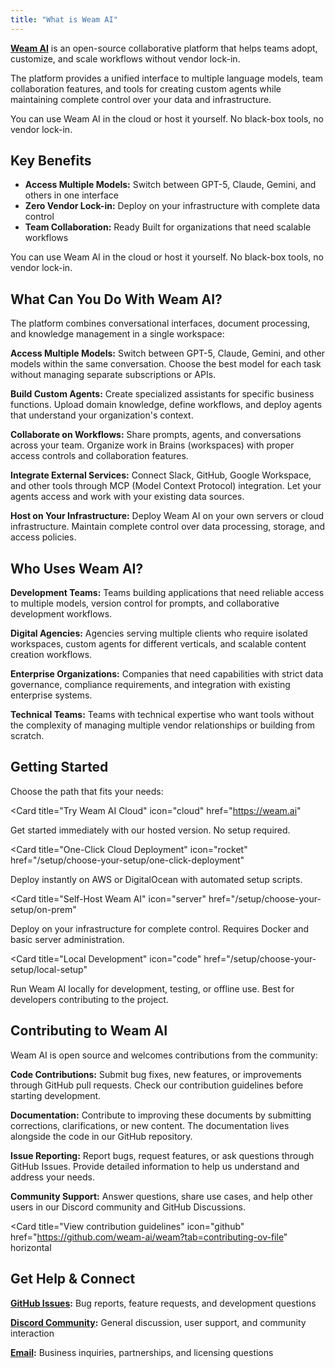 ```yaml
---
title: "What is Weam AI"
---
```


**[Weam AI](https://weam.ai/)** is an open-source collaborative platform that helps teams adopt, customize, and scale workflows without vendor lock-in.

The platform provides a unified interface to multiple language models, team collaboration features, and tools for creating custom agents while maintaining complete control over your data and infrastructure.

You can use Weam AI in the cloud or host it yourself. No black-box tools, no vendor lock-in.

## Key Benefits

- **Access Multiple Models:** Switch between GPT-5, Claude, Gemini, and others in one interface
- **Zero Vendor Lock-in:** Deploy on your infrastructure with complete data control
- **Team Collaboration:** Ready Built for organizations that need scalable workflows

You can use Weam AI in the cloud or host it yourself. No black-box tools, no vendor lock-in.

## What Can You Do With Weam AI?

The platform combines conversational interfaces, document processing, and knowledge management in a single workspace:

**Access Multiple Models:** Switch between GPT-5, Claude, Gemini, and other models within the same conversation. Choose the best model for each task without managing separate subscriptions or APIs.

**Build Custom Agents:** Create specialized assistants for specific business functions. Upload domain knowledge, define workflows, and deploy agents that understand your organization's context.

**Collaborate on Workflows:** Share prompts, agents, and conversations across your team. Organize work in Brains (workspaces) with proper access controls and collaboration features.

**Integrate External Services:** Connect Slack, GitHub, Google Workspace, and other tools through MCP (Model Context Protocol) integration. Let your agents access and work with your existing data sources.

**Host on Your Infrastructure:** Deploy Weam AI on your own servers or cloud infrastructure. Maintain complete control over data processing, storage, and access policies.

## Who Uses Weam AI?

**Development Teams:** Teams building applications that need reliable access to multiple models, version control for prompts, and collaborative development workflows.

**Digital Agencies:** Agencies serving multiple clients who require isolated workspaces, custom agents for different verticals, and scalable content creation workflows.

**Enterprise Organizations:** Companies that need capabilities with strict data governance, compliance requirements, and integration with existing enterprise systems.

**Technical Teams:** Teams with technical expertise who want tools without the complexity of managing multiple vendor relationships or building from scratch.

## Getting Started

Choose the path that fits your needs:

<Card
  title="Try Weam AI Cloud"
  icon="cloud"
  href="https://weam.ai"
>
  Get started immediately with our hosted version. No setup required.
</Card>

<Card
  title="One-Click Cloud Deployment"
  icon="rocket"
  href="/setup/choose-your-setup/one-click-deployment"
>
  Deploy instantly on AWS or DigitalOcean with automated setup scripts.
</Card>

<Card
  title="Self-Host Weam AI"
  icon="server"
  href="/setup/choose-your-setup/on-prem"
>
  Deploy on your infrastructure for complete control. Requires Docker and basic server administration.
</Card>

<Card
  title="Local Development"
  icon="code"
  href="/setup/choose-your-setup/local-setup"
>
  Run Weam AI locally for development, testing, or offline use. Best for developers contributing to the project.
</Card>

## Contributing to Weam AI

Weam AI is open source and welcomes contributions from the community:

**Code Contributions:** Submit bug fixes, new features, or improvements through GitHub pull requests. Check our contribution guidelines before starting development.

**Documentation:** Contribute to improving these documents by submitting corrections, clarifications, or new content. The documentation lives alongside the code in our GitHub repository.

**Issue Reporting:** Report bugs, request features, or ask questions through GitHub Issues. Provide detailed information to help us understand and address your needs.

**Community Support:** Answer questions, share use cases, and help other users in our Discord community and GitHub Discussions.

<Card
  title="View contribution guidelines"
  icon="github"
  href="https://github.com/weam-ai/weam?tab=contributing-ov-file"
  horizontal
>
</Card>

## Get Help & Connect

**[GitHub Issues](https://github.com/Weam-ai/Weam/issues):** Bug reports, feature requests, and development questions  

**[Discord Community](https://discord.gg/EyUbyUxf4n):** General discussion, user support, and community interaction  

**[Email](mailto:hello@weam.ai):** Business inquiries, partnerships, and licensing questions